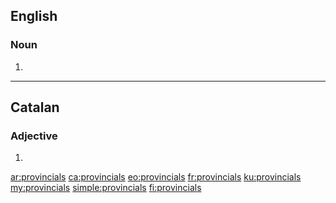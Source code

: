 ==English==

===Noun===
{{head|en|noun plural form}}

# {{plural of|provincial|lang=en}}
----

==Catalan==

===Adjective===
{{head|ca|adjective form}}

# {{plural of|provincial|lang=ca}}

[[ar:provincials]]
[[ca:provincials]]
[[eo:provincials]]
[[fr:provincials]]
[[ku:provincials]]
[[my:provincials]]
[[simple:provincials]]
[[fi:provincials]]